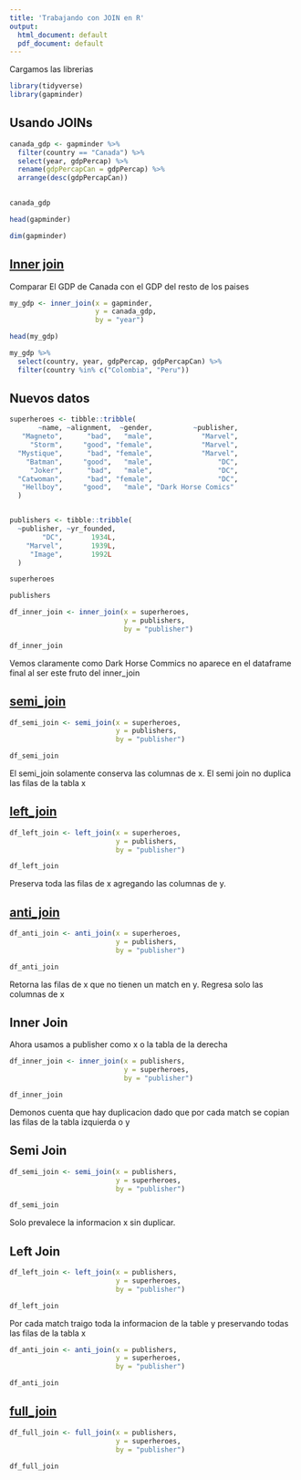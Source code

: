 ```yaml
---
title: 'Trabajando con JOIN en R'
output:
  html_document: default
  pdf_document: default
---
```


Cargamos las librerias

```r
library(tidyverse)
library(gapminder)
```


## Usando JOINs

```r
canada_gdp <- gapminder %>% 
  filter(country == "Canada") %>%
  select(year, gdpPercap) %>%
  rename(gdpPercapCan = gdpPercap) %>%
  arrange(desc(gdpPercapCan))
  
```

```r
canada_gdp
```

```r
head(gapminder)
```
```r
dim(gapminder)
```


## [Inner join](https://dplyr.tidyverse.org/reference/mutate-joins.html#ref-usage) 

Comparar El GDP de Canada con el GDP del resto de los paises

```r
my_gdp <- inner_join(x = gapminder,
                     y = canada_gdp, 
                     by = "year")
```

```r
head(my_gdp)
```
```r
my_gdp %>% 
  select(country, year, gdpPercap, gdpPercapCan) %>%
  filter(country %in% c("Colombia", "Peru"))
```

## Nuevos datos

```r
superheroes <- tibble::tribble(
       ~name, ~alignment,  ~gender,          ~publisher,
   "Magneto",      "bad",   "male",            "Marvel",
     "Storm",     "good", "female",            "Marvel",
  "Mystique",      "bad", "female",            "Marvel",
    "Batman",     "good",   "male",                "DC",
     "Joker",      "bad",   "male",                "DC",
  "Catwoman",      "bad", "female",                "DC",
   "Hellboy",     "good",   "male", "Dark Horse Comics"
  )


publishers <- tibble::tribble(
  ~publisher, ~yr_founded,
        "DC",       1934L,
    "Marvel",       1939L,
     "Image",       1992L
  )
```

```r
superheroes
```

```r
publishers
```

```r
df_inner_join <- inner_join(x = superheroes,
                            y = publishers,
                            by = "publisher")

df_inner_join
```

Vemos claramente como Dark Horse Commics no aparece en el dataframe final al ser
este fruto del inner_join

## [semi_join](https://dplyr.tidyverse.org/reference/filter-joins.html#ref-usage)

```r
df_semi_join <- semi_join(x = superheroes,
                          y = publishers,
                          by = "publisher")

df_semi_join
```

El semi_join solamente conserva las columnas de x. El semi join no duplica las
filas de la tabla x


## [left_join](https://dplyr.tidyverse.org/reference/mutate-joins.html#ref-usage)


```r
df_left_join <- left_join(x = superheroes,
                          y = publishers,
                          by = "publisher")

df_left_join
```


Preserva toda las filas de x agregando las columnas de y. 

## [anti_join](https://dplyr.tidyverse.org/reference/filter-joins.html#ref-usage)

```r
df_anti_join <- anti_join(x = superheroes,
                          y = publishers,
                          by = "publisher")

df_anti_join
```

Retorna las filas de x que no tienen un match en y. Regresa solo las columnas de x

## Inner Join

Ahora usamos a publisher como x o la tabla de la derecha

```r
df_inner_join <- inner_join(x = publishers,
                            y = superheroes,
                            by = "publisher")

df_inner_join
```

Demonos cuenta que hay duplicacion dado que por cada match se copian las 
filas de la tabla izquierda o y


## Semi Join

```r
df_semi_join <- semi_join(x = publishers,
                          y = superheroes,
                          by = "publisher")

df_semi_join
```

Solo prevalece la informacion x sin duplicar.


## Left Join

```r
df_left_join <- left_join(x = publishers,
                          y = superheroes,
                          by = "publisher")

df_left_join
```


Por cada match traigo toda la informacion de la table y preservando todas 
las filas de la tabla x

```r
df_anti_join <- anti_join(x = publishers,
                          y = superheroes,
                          by = "publisher")

df_anti_join
```

## [full_join](https://dplyr.tidyverse.org/reference/mutate-joins.html#ref-usage)

```r
df_full_join <- full_join(x = publishers,
                          y = superheroes,
                          by = "publisher")

df_full_join
```





